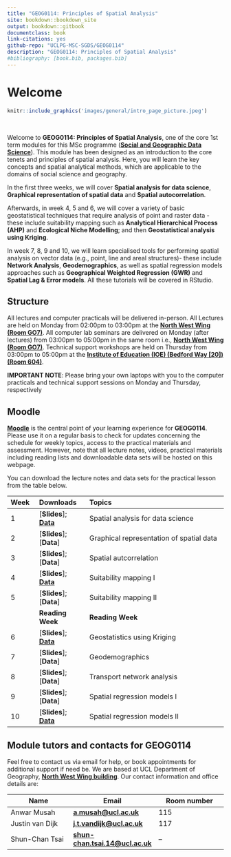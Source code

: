 ```yaml
--- 
title: "GEOG0114: Principles of Spatial Analysis"
site: bookdown::bookdown_site
output: bookdown::gitbook
documentclass: book
link-citations: yes
github-repo: "UCLPG-MSC-SGDS/GEOG0114"
description: "GEOG0114: Principles of Spatial Analysis"
#bibliography: [book.bib, packages.bib]
---
```


# Welcome {-}

```r
knitr::include_graphics('images/general/intro_page_picture.jpeg') 
```
<br />

Welcome to **GEOG0114: Principles of Spatial Analysis**, one of the core 1st term modules for this MSc programme ([**Social and Geographic Data Science**](https://www.geog.ucl.ac.uk/study/graduate-taught/msc-social-and-geographic-data-science)). This module has been designed as an introduction to the core tenets and principles of spatial analysis. Here, you will learn the key concepts and spatial analytical methods, which are applicable to the domains of social science and geography.

In the first three weeks, we will cover **Spatial analysis for data science**, **Graphical representation of spatial data** and **Spatial autocorrelation**. 

Afterwards, in week 4, 5 and 6, we will cover a variety of basic geostatistical techniques that require analysis of point and raster data - these include suitability mapping such as **Analytical Hierarchical Process (AHP)** and **Ecological Niche Modelling**; and then **Geostatistical analysis using Kriging**. 

In week 7, 8, 9 and 10, we will learn specialised tools for performing spatial analysis on vector data (e.g., point, line and areal structures)- these include **Network Analysis**,  **Geodemographics**, as well as spatial regression models approaches such as **Geographical Weighted Regression (GWR)** and  **Spatial Lag & Error models**. All these tutorials will be covered in RStudio.

## Structure {-}

All lectures and computer practicals will be delivered in-person. All Lectures are held on Monday from 02:00pm to 03:00pm at the [**North West Wing (Room GO7)**](https://www.ucl.ac.uk/maps/north-west-wing-building). All computer lab seminars are delivered on Monday (after lectures) from 03:00pm to 05:00pm in the same room i.e., [**North West Wing (Room GO7)**](https://www.ucl.ac.uk/maps/north-west-wing-building). Technical support workshops are held on Thursday from 03:00pm to 05:00pm at the [**Institute of Education (IOE) (Bedford Way [20])(Room 604)**](http://www.ucl.ac.uk/maps/ioe).

<div class="note">
**IMPORTANT NOTE**: Please bring your own laptops with you to the computer practicals and technical support sessions on Monday and Thursday, respectively   
</div>

## Moodle {-}

[**Moodle**](https://moodle.ucl.ac.uk/) is the central point of your learning experience for **GEOG0114**. Please use it on a regular basis to check for updates concerning the schedule for weekly topics, access to the practical materials and assessment. However, note that all lecture notes, videos, practical materials including reading lists and downloadable data sets will be hosted on this webpage.

You can download the lecture notes and data sets for the practical lesson from the table below.

|**Week**   |**Downloads**  |**Topics**  |
|:---       |:------           |:------------------ |
|1| [**Slides**]; [**Data**](https://github.com/UCLPG-MSC-SGDS/GEOG0114/raw/main/Week%201%20-%20Dataset.zip) | Spatial analysis for data science |
|2| [**Slides**]; [**Data**] | Graphical representation of spatial data |
|3| [**Slides**]; [**Data**] | Spatial autcorrelation |
|4| [**Slides**]; [**Data**](https://github.com/UCLPG-MSC-SGDS/GEOG0114/raw/main/Week%204%20-%20Dataset.zip)| Suitability mapping I |
|5| [**Slides**]; [**Data**] | Suitability mapping II |
| | **Reading Week**| **Reading Week**|
|6| [**Slides**]; [**Data**](https://github.com/UCLPG-MSC-SGDS/GEOG0114/raw/main/Week%206%20-%20Dataset.zip) | Geostatistics using Kriging | 
|7| [**Slides**]; [**Data**] | Geodemographics |
|8| [**Slides**]; [**Data**] | Transport network analysis |
|9| [**Slides**]; [**Data**] | Spatial regression models I |
|10| [**Slides**]; [**Data**](https://github.com/UCLPG-MSC-SGDS/GEOG0114/raw/main/Week%2010%20-%20Dataset.zip) | Spatial regression models II |

## Module tutors and contacts for GEOG0114 {-}

Feel free to contact us via email for help, or book appointments for additional support if need be. We are based at UCL Department of Geography, [**North West Wing building**](https://www.ucl.ac.uk/maps/north-west-wing-building). Our contact information and office details are:

**Name**| **Email**| **Room number**
------------ | ------------- | -------------
Anwar Musah|[**a.musah@ucl.ac.uk**](a.musah@ucl.ac.uk)| 115
Justin van Dijk|[**j.t.vandijk@ucl.ac.uk**](j.t.vandijk@ucl.ac.uk)| 117
Shun-Chan Tsai|[**shun-chan.tsai.14@ucl.ac.uk**](shun-chan.tsai.14@ucl.ac.uk)| --
